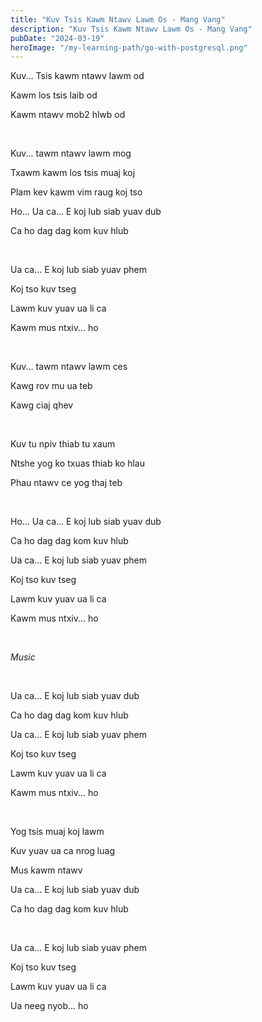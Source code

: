 ```yaml
---
title: "Kuv Tsis Kawm Ntawv Lawm Os - Mang Vang"
description: "Kuv Tsis Kawm Ntawv Lawm Os - Mang Vang"
pubDate: "2024-03-19"
heroImage: "/my-learning-path/go-with-postgresql.png"
---
```


Kuv... Tsis kawm ntawv lawm od

Kawm los tsis laib od

Kawm ntawv mob2 hlwb od

<br />

Kuv... tawm ntawv lawm mog

Txawm kawm los tsis muaj koj

Plam kev kawm vim raug koj tso

Ho... Ua ca... E koj lub siab yuav dub

Ca ho dag dag kom kuv hlub

<br />

Ua ca... E koj lub siab yuav phem

Koj tso kuv tseg

Lawm kuv yuav ua li ca

Kawm mus ntxiv... ho

<br />

Kuv... tawm ntawv lawm ces

Kawg rov mu ua teb

Kawg ciaj qhev

<br />

Kuv tu npiv thiab tu xaum

Ntshe yog ko txuas thiab ko hlau

Phau ntawv ce yog thaj teb

<br />

Ho... Ua ca... E koj lub siab yuav dub

Ca ho dag dag kom kuv hlub

Ua ca... E koj lub siab yuav phem

Koj tso kuv tseg

Lawm kuv yuav ua li ca

Kawm mus ntxiv... ho

<br />

_Music_

<br />

Ua ca... E koj lub siab yuav dub

Ca ho dag dag kom kuv hlub

Ua ca... E koj lub siab yuav phem

Koj tso kuv tseg

Lawm kuv yuav ua li ca

Kawm mus ntxiv... ho

<br />

Yog tsis muaj koj lawm

Kuv yuav ua ca nrog luag

Mus kawm ntawv

Ua ca... E koj lub siab yuav dub

Ca ho dag dag kom kuv hlub

<br />

Ua ca... E koj lub siab yuav phem

Koj tso kuv tseg

Lawm kuv yuav ua li ca

Ua neeg nyob... ho
